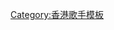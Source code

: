 {{Navbox musical artist
| name       = 古巨基
| title      = [[古巨基]]
| background = solo_singer
| listclass  = hlist

|group1 = 錄音室專輯
| list1 = {{Navbox musical artist|border=child

| group1 = 粵語
| list1 = 
* [[愛的解釋]]（1994）
* [[笑說想]]（1995）
* [[其實我…我…我]]（1995）
* [[心願 (古巨基專輯)|心願]]（1997）
* [[歡樂今宵 (專輯)|歡樂今宵]]（1997）
* [[愛與夢飛行]]（1998）
* [[Be My Valentine]]（1998）
* [[天氣會變]]（1999）
* [[New Pattern]]（2001）
* [[遊戲 基]]（2003）
* [[大雄 (專輯)|大雄]]（2004）
* [[星戰 (古巨基)|星戰]]（2005）
* [[Human我生]]（2006）
* [[Moments (專輯)|Moments]]（2007）
* [[You Talkin' To Me?]]（2009）
* [[時代 (專輯)|時代]]（2010）
* [[告別我的戀人們]]（2012）
* [[Salute to Dear Leslie]]（2017）

| group2 = 國語
| list2 =
* [[忘了時間的鐘]]（1997）
* [[路邊攤 (專輯)|路邊攤]]（1998）
* [[古巨基 (專輯)|古巨基]]（1999）
* [[尋寶 (古巨基專輯)|尋寶]]（2000）
* [[戀戀情深 (古巨基專輯)|戀戀情深]]（2001）
* [[最終幻想 (音樂專輯)|最終幻想]]（2005）
* [[我還是你的情歌王]]（2008）
* [[大時代 (專輯)|大時代]]（2011）
* [[我們 (專輯)|我們]]（2015）
}}

|group3 = EP
|list3 = 
* [[親親我好嗎]]（1995）
* [[跳飛機 (專輯)|跳飛機]]（2000）
* [[Guitar Fever]]（2008）
* [[Strings Fever]]（2009）
* [[Amazing World]]（2011）
* [[讓時間說愛]]（2016）
* [[維多利亞 Victoria One]]（2018）

|group4 = 精選集
|list4 = 
* [[第二最愛]]（1996）
* 有你這一天（1998）
* 幸福號列車（1999）
* 基情年代（2001）
* [[戀戀情深 (古巨基專輯)|戀戀情深]]（2001）
* All The Best（2001）
* 2003精選19首（2003）
* [[勁歌·金曲]]（2005）
* [[勁歌·金曲2 情歌王]]（2008）
* The Golden Age（2009）
* The Very Best of Leo Collection（2012）

|group5 = 主要電視
|list5 =
* [[笑看風雲]]（1994）
* [[前世冤家]]（1995）
* [[總有出頭天 (無綫電視劇)|總有出頭天]]（1995）
* [[皇家反千組]]（1997）
* [[英雄貴姓]]（1997）
* [[情深深雨濛濛]]（2000）
* [[還珠格格|還珠格格3之天上人間]]（2003）
* [[不該讓女人流淚]]（2007）
* [[青春旋律]]（2010）
* [[歡樂元帥]]（2011）
* [[曹操 (电视剧)|曹操]]（2013）

|group6 = 主要電影
|list6 =
* [[熱血最強 (電影)|熱血最強]]（1997）
* [[求戀期]]（1997）
* [[天旋地戀]]（1999）
* [[短訊一月追]]（2005）
* [[野蠻秘笈]]（2006）
* [[甜心粉絲王]]（2007）
* [[爱情呼叫转移2：爱情左右|愛情左右]]（2008）
* [[衝鋒車 (2015年電影)|衝鋒車]]（2015）

|group7 = 代表歌曲
|list7 =
* [[愛與誠]]（2004）
* [[愛得太遲]]（2006）

}}
<noinclude>
{{collapsible option}}
[[Category:香港歌手模板]]
</noinclude>